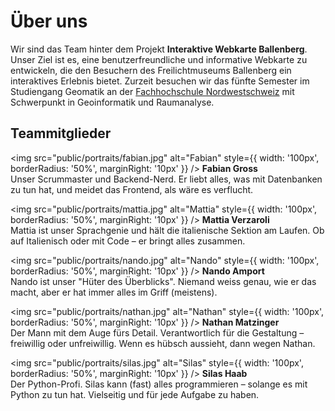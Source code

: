 # Über uns

Wir sind das Team hinter dem Projekt **Interaktive Webkarte Ballenberg**. Unser Ziel ist es, eine benutzerfreundliche und informative Webkarte zu entwickeln, die den Besuchern des Freilichtmuseums Ballenberg ein interaktives Erlebnis bietet.
Zurzeit besuchen wir das fünfte Semester im Studiengang Geomatik an der <a href="https://www.fhnw.ch/de" target="_blank">Fachhochschule Nordwestschweiz</a> mit Schwerpunkt in Geoinformatik und Raumanalyse.

## Teammitglieder

<img src="public/portraits/fabian.jpg" alt="Fabian" style={{ width: '100px', borderRadius: '50%', marginRight: '10px' }} />
<strong>Fabian Gross</strong><br />
Unser Scrummaster und Backend-Nerd. Er liebt alles, was mit Datenbanken zu tun hat, und meidet das Frontend, als wäre es verflucht.

<img src="public/portraits/mattia.jpg" alt="Mattia" style={{ width: '100px', borderRadius: '50%', marginRight: '10px' }} />
<strong>Mattia Verzaroli</strong><br />
Mattia ist unser Sprachgenie und hält die italienische Sektion am Laufen. Ob auf Italienisch oder mit Code – er bringt alles zusammen.

<img src="public/portraits/nando.jpg" alt="Nando" style={{ width: '100px', borderRadius: '50%', marginRight: '10px' }} />
<strong>Nando Amport</strong><br />
Nando ist unser "Hüter des Überblicks". Niemand weiss genau, wie er das macht, aber er hat immer alles im Griff (meistens).

<img src="public/portraits/nathan.jpg" alt="Nathan" style={{ width: '100px', borderRadius: '50%', marginRight: '10px' }} />
<strong>Nathan Matzinger</strong><br />
Der Mann mit dem Auge fürs Detail. Verantwortlich für die Gestaltung – freiwillig oder unfreiwillig. Wenn es hübsch aussieht, dann wegen Nathan.

<img src="public/portraits/silas.jpg" alt="Silas" style={{ width: '100px', borderRadius: '50%', marginRight: '10px' }} />
<strong>Silas Haab</strong><br />
Der Python-Profi. Silas kann (fast) alles programmieren – solange es mit Python zu tun hat. Vielseitig und für jede Aufgabe zu haben.